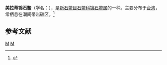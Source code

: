 {{Speciesbox
| taxon = Onithochiton maillardi
| binomial_authority = ([[杰拉尔德·保罗·德赛|Deshayes]], 1863)<ref name=WoRMS_214885>{{cite WoRMS |title=''Onithochiton maillardi'' (Deshayes, 1863) |id=214885 }}</ref>
}}
'''美拉蒂锦石鳖'''（学名：{{lang|la|'''''Onithochiton maillardi'''''}}），是[[新石鳖目|新石鳖目]][[石鳖科|石鳖科]][[锦石鳖属|锦石鳖属]]的一种。主要分布于[[台湾|台湾]]，常栖息在潮间带岩礁区。<ref name=shell_3374>{{cite web|url=http://shell.sinica.edu.tw/chinese/shellbase_detail.php?science_no=3374|title=国际贝库：美拉蒂石鳖|publisher=台湾贝类资料库|accessdate=2009-08-11}}</ref>

== 参考文献 ==
{{reflist}}
{{taxonbar}}
[[Category:_1863年描述的动物|M]]
[[Category:锦石鳖属|M]]